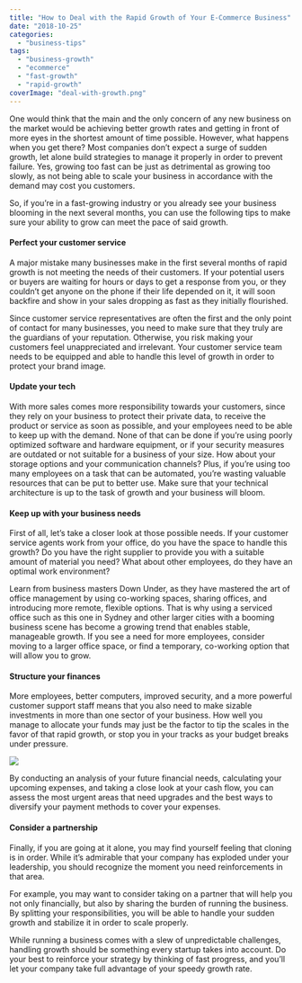 ```yaml
---
title: "How to Deal with the Rapid Growth of Your E-Commerce Business"
date: "2018-10-25"
categories: 
  - "business-tips"
tags: 
  - "business-growth"
  - "ecommerce"
  - "fast-growth"
  - "rapid-growth"
coverImage: "deal-with-growth.png"
---
```


One would think that the main and the only concern of any new business on the market would be achieving better growth rates and getting in front of more eyes in the shortest amount of time possible. However, what happens when you get there? Most companies don’t expect a surge of sudden growth, let alone build strategies to manage it properly in order to prevent failure. Yes, growing too fast can be just as detrimental as growing too slowly, as not being able to scale your business in accordance with the demand may cost you customers.

So, if you’re in a fast-growing industry or you already see your business blooming in the next several months, you can use the following tips to make sure your ability to grow can meet the pace of said growth.

#### Perfect your customer service

A major mistake many businesses make in the first several months of rapid growth is not meeting the needs of their customers. If your potential users or buyers are waiting for hours or days to get a response from you, or they couldn’t get anyone on the phone if their life depended on it, it will soon backfire and show in your sales dropping as fast as they initially flourished.

Since customer service representatives are often the first and the only point of contact for many businesses, you need to make sure that they truly are the guardians of your reputation. Otherwise, you risk making your customers feel unappreciated and irrelevant. Your customer service team needs to be equipped and able to handle this level of growth in order to protect your brand image.

#### Update your tech

With more sales comes more responsibility towards your customers, since they rely on your business to protect their private data, to receive the product or service as soon as possible, and your employees need to be able to keep up with the demand. None of that can be done if you’re using poorly optimized software and hardware equipment, or if your security measures are outdated or not suitable for a business of your size. How about your storage options and your communication channels? Plus, if you’re using too many employees on a task that can be automated, you’re wasting valuable resources that can be put to better use. Make sure that your technical architecture is up to the task of growth and your business will bloom.

#### Keep up with your business needs

First of all, let’s take a closer look at those possible needs. If your customer service agents work from your office, do you have the space to handle this growth? Do you have the right supplier to provide you with a suitable amount of material you need? What about other employees, do they have an optimal work environment?

Learn from business masters Down Under, as they have mastered the art of office management by using co-working spaces, sharing offices, and introducing more remote, flexible options. That is why using a serviced office such as this one in Sydney and other larger cities with a booming business scene has become a growing trend that enables stable, manageable growth. If you see a need for more employees, consider moving to a larger office space, or find a temporary, co-working option that will allow you to grow.

#### Structure your finances

More employees, better computers, improved security, and a more powerful customer support staff means that you also need to make sizable investments in more than one sector of your business. How well you manage to allocate your funds may just be the factor to tip the scales in the favor of that rapid growth, or stop you in your tracks as your budget breaks under pressure.

![](images/77WxwR1.jpg)

By conducting an analysis of your future financial needs, calculating your upcoming expenses, and taking a close look at your cash flow, you can assess the most urgent areas that need upgrades and the best ways to diversify your payment methods to cover your expenses.

#### Consider a partnership

Finally, if you are going at it alone, you may find yourself feeling that cloning is in order. While it’s admirable that your company has exploded under your leadership, you should recognize the moment you need reinforcements in that area.

For example, you may want to consider taking on a partner that will help you not only financially, but also by sharing the burden of running the business. By splitting your responsibilities, you will be able to handle your sudden growth and stabilize it in order to scale properly.

While running a business comes with a slew of unpredictable challenges, handling growth should be something every startup takes into account. Do your best to reinforce your strategy by thinking of fast progress, and you’ll let your company take full advantage of your speedy growth rate.
